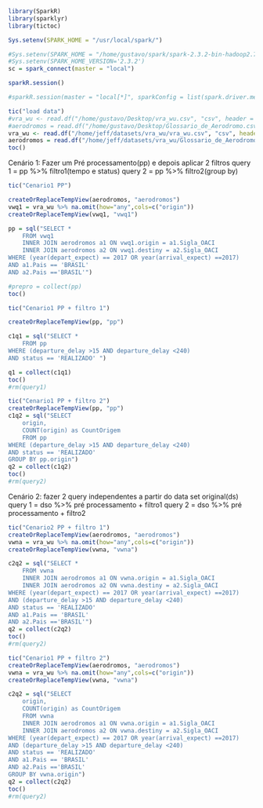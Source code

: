```r
library(SparkR)
library(sparklyr)
library(tictoc)
```

```r
Sys.setenv(SPARK_HOME = "/usr/local/spark/")
```

```r
#Sys.setenv(SPARK_HOME = "/home/gustavo/spark/spark-2.3.2-bin-hadoop2.7")
#Sys.setenv(SPARK_HOME_VERSION='2.3.2')
sc = spark_connect(master = "local")

sparkR.session()

#sparkR.session(master = "local[*]", sparkConfig = list(spark.driver.memory = "4g"))

```


```r
tic("load data")
#vra_wu <- read.df("/home/gustavo/Desktop/vra_wu.csv", "csv", header = "true")
#aerodromos = read.df("/home/gustavo/Desktop/Glossario_de_Aerodromo.csv","csv", header = "true")
vra_wu <- read.df("/home/jeff/datasets/vra_wu/vra_wu.csv", "csv", header = "true")
aerodromos = read.df("/home/jeff/datasets/vra_wu/Glossario_de_Aerodromo.csv","csv", header = "true")
toc()
```


Cenário 1:
Fazer um Pré processamento(pp) e depois aplicar 2 filtros
query 1 = pp %>% filtro1(tempo e status)
query 2 = pp %>% filtro2(group by)
```r
tic("Cenario1 PP")

createOrReplaceTempView(aerodromos, "aerodromos")
vwq1 = vra_wu %>% na.omit(how="any",cols=c("origin"))
createOrReplaceTempView(vwq1, "vwq1")

pp = sql("SELECT * 
    FROM vwq1
    INNER JOIN aerodromos a1 ON vwq1.origin = a1.Sigla_OACI
    INNER JOIN aerodromos a2 ON vwq1.destiny = a2.Sigla_OACI
WHERE (year(depart_expect) == 2017 OR year(arrival_expect) ==2017)
AND a1.Pais == 'BRASIL' 
AND a2.Pais =='BRASIL'")

#prepro = collect(pp)
toc()
```

```r
tic("Cenario1 PP + filtro 1")

createOrReplaceTempView(pp, "pp")

c1q1 = sql("SELECT * 
    FROM pp
WHERE (departure_delay >15 AND departure_delay <240)
AND status == 'REALIZADO' ")

q1 = collect(c1q1)
toc()
#rm(query1)
```


```r
tic("Cenario1 PP + filtro 2")
createOrReplaceTempView(pp, "pp")
c1q2 = sql("SELECT 
    origin, 
    COUNT(origin) as CountOrigem 
    FROM pp
WHERE (departure_delay >15 AND departure_delay <240)
AND status == 'REALIZADO'
GROUP BY pp.origin")
q2 = collect(c1q2)
toc()
#rm(query2)
```



Cenário 2:
fazer 2 query independentes a partir do data set original(ds)
query 1 = dso %>% pré processamento + filtro1
query 2 = dso %>% pré processamento + filtro2

```r
tic("Cenario2 PP + filtro 1")
createOrReplaceTempView(aerodromos, "aerodromos")
vwna = vra_wu %>% na.omit(how="any",cols=c("origin"))
createOrReplaceTempView(vwna, "vwna")

c2q2 = sql("SELECT *
    FROM vwna
    INNER JOIN aerodromos a1 ON vwna.origin = a1.Sigla_OACI
    INNER JOIN aerodromos a2 ON vwna.destiny = a2.Sigla_OACI
WHERE (year(depart_expect) == 2017 OR year(arrival_expect) ==2017)
AND (departure_delay >15 AND departure_delay <240)
AND status == 'REALIZADO'
AND a1.Pais == 'BRASIL' 
AND a2.Pais =='BRASIL'")
q2 = collect(c2q2)
toc()
#rm(query2)
```

```r
tic("Cenario1 PP + filtro 2")
createOrReplaceTempView(aerodromos, "aerodromos")
vwna = vra_wu %>% na.omit(how="any",cols=c("origin"))
createOrReplaceTempView(vwna, "vwna")

c2q2 = sql("SELECT 
    origin, 
    COUNT(origin) as CountOrigem 
    FROM vwna
    INNER JOIN aerodromos a1 ON vwna.origin = a1.Sigla_OACI
    INNER JOIN aerodromos a2 ON vwna.destiny = a2.Sigla_OACI
WHERE (year(depart_expect) == 2017 OR year(arrival_expect) ==2017)
AND (departure_delay >15 AND departure_delay <240)
AND status == 'REALIZADO'
AND a1.Pais == 'BRASIL' 
AND a2.Pais =='BRASIL'
GROUP BY vwna.origin")
q2 = collect(c2q2)
toc()
#rm(query2)
```
